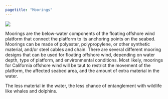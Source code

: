 ```yaml
---
pagetitle: "Moorings"
---
```


::: {.grid}
::::: {.g-col-5}
::::::: {#mooring-img}
![](../../images/infographic/moorings.png)
:::::::
:::::
::::: {.g-col-7}
::::::: {#mooring-info}
Moorings are the below-water components of the floating offshore wind platform that connect the platform to its anchoring points on the seabed. Moorings can be made of polyester, polypropylene, or other synthetic material, and/or steel cables and chain. There are several different mooring designs that can be used for floating offshore wind, depending on water depth, type of platform, and environmental conditions. Most likely, moorings for California offshore wind will be taut to restrict the movement of the platform, the affected seabed area, and the amount of extra material in the water. 

The less material in the water, the less chance of entanglement with wildlife like whales and dolphins.
:::::::
:::::
:::
